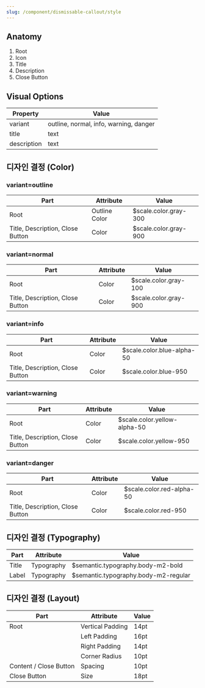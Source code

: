 ```yaml
---
slug: /component/dismissable-callout/style
---
```


## Anatomy

1. Root
2. Icon
3. Title
4. Description
5. Close Button

## Visual Options

| Property    | Value                                  |
| ----------- | -------------------------------------- |
| variant     | outline, normal, info, warning, danger |
| title       | text                                   |
| description | text                                   |

## 디자인 결정 (Color)

### variant=outline

| Part                             | Attribute     | Value                 |
| -------------------------------- | ------------- | --------------------- |
| Root                             | Outline Color | $scale.color.gray-300 |
| Title, Description, Close Button | Color         | $scale.color.gray-900 |

### variant=normal

| Part                             | Attribute | Value                 |
| -------------------------------- | --------- | --------------------- |
| Root                             | Color     | $scale.color.gray-100 |
| Title, Description, Close Button | Color     | $scale.color.gray-900 |

### variant=info

| Part                             | Attribute | Value                      |
| -------------------------------- | --------- | -------------------------- |
| Root                             | Color     | $scale.color.blue-alpha-50 |
| Title, Description, Close Button | Color     | $scale.color.blue-950      |

### variant=warning

| Part                             | Attribute | Value                        |
| -------------------------------- | --------- | ---------------------------- |
| Root                             | Color     | $scale.color.yellow-alpha-50 |
| Title, Description, Close Button | Color     | $scale.color.yellow-950      |

### variant=danger

| Part                             | Attribute | Value                     |
| -------------------------------- | --------- | ------------------------- |
| Root                             | Color     | $scale.color.red-alpha-50 |
| Title, Description, Close Button | Color     | $scale.color.red-950      |

## 디자인 결정 (Typography)

| Part  | Attribute  | Value                                |
| ----- | ---------- | ------------------------------------ |
| Title | Typography | $semantic.typography.body-m2-bold    |
| Label | Typography | $semantic.typography.body-m2-regular |

## 디자인 결정 (Layout)

| Part                   | Attribute        | Value |
| ---------------------- | ---------------- | ----- |
| Root                   | Vertical Padding | 14pt  |
|                        | Left Padding     | 16pt  |
|                        | Right Padding    | 14pt  |
|                        | Corner Radius    | 10pt  |
| Content / Close Button | Spacing          | 10pt  |
| Close Button           | Size             | 18pt  |
